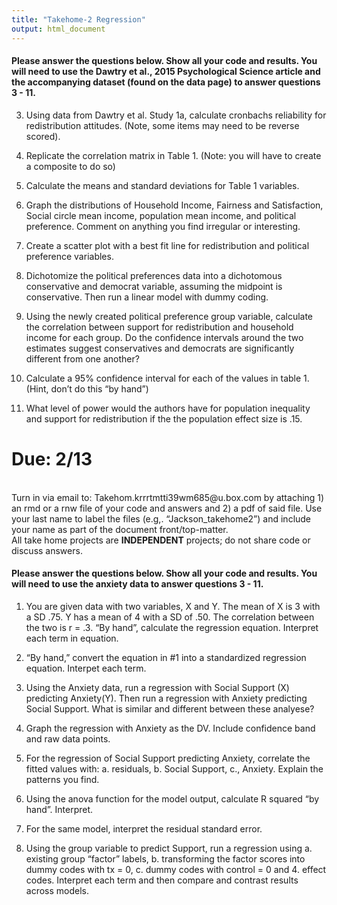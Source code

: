 ```yaml
---
title: "Takehome-2 Regression"
output: html_document
---
```


#### Please answer the questions below. Show all your code and results. You will need to use the Dawtry et al., 2015 Psychological Science article and the accompanying dataset (found on the data page) to answer questions 3 - 11. 

3. Using data from Dawtry et al. Study 1a, calculate cronbachs reliability for redistribution attitudes. (Note, some items may need to be reverse scored).  

4. Replicate the correlation matrix in Table 1. (Note: you will have to create a composite to do so)   

5. Calculate the means and standard deviations for Table 1 variables. 

6. Graph the distributions of Household Income, Fairness and Satisfaction, Social circle mean income, population mean income, and political preference. Comment on anything you find irregular or interesting.  

7. Create a scatter plot with a best fit line for redistribution and political preference variables.

8. Dichotomize the political preferences data into a dichotomous conservative and democrat variable, assuming the midpoint is conservative. Then run a linear model with dummy coding. 

9. Using the newly created political preference group variable, calculate the correlation between support for redistribution and household income for each group. Do the confidence intervals around the two estimates suggest conservatives and democrats are significantly different from one another? 

10. Calculate a 95% confidence interval for each of the values in table 1. (Hint, don't do this "by hand")

11. What level of power would the authors have for population inequality and support for redistribution if the the population effect size is .15. 



# Due: 2/13   
<br>
Turn in via email to: Takehom.krrrtmtti39wm685@u.box.com by attaching 1) an rmd or a rnw file of your code and answers and 2) a pdf of said file. Use your last name to label the files (e.g,. "Jackson_takehome2") and include your name as part of the document front/top-matter. 
<br>
All take home projects are **INDEPENDENT** projects; do not share code or discuss answers.   


#### Please answer the questions below. Show all your code and results. You will need to use the anxiety data to answer questions 3 - 11.

1. You are given data with two variables, X and Y. The mean of X is 3 with a SD .75. Y has a mean of 4 with a SD of .50. The correlation between the two is r = .3. "By hand", calculate the regression equation. Interpret each term in equation. 

2. "By hand," convert the equation in #1 into a standardized regression equation. Interpet each term. 

3. Using the Anxiety data, run a regression with Social Support (X) predicting Anxiety(Y). Then run a regression with Anxiety predicting Social Support. What is similar and different between these analyese? 

4. Graph the regression with Anxiety as the DV. Include confidence band and raw data points.  

5. For the regression of Social Support predicting Anxiety, correlate the fitted values with: a. residuals, b. Social Support, c., Anxiety. Explain the patterns you find.   

6. Using the anova function for the model output, calculate R squared "by hand". Interpret. 

7. For the same model, interpret the residual standard error. 

8. Using the group variable to predict Support, run a regression using a. existing group "factor" labels, b. transforming the factor scores into dummy codes with tx = 0, c. dummy codes with control = 0 and 4. effect codes. Interpret each term and then compare and contrast results across models. 
 

